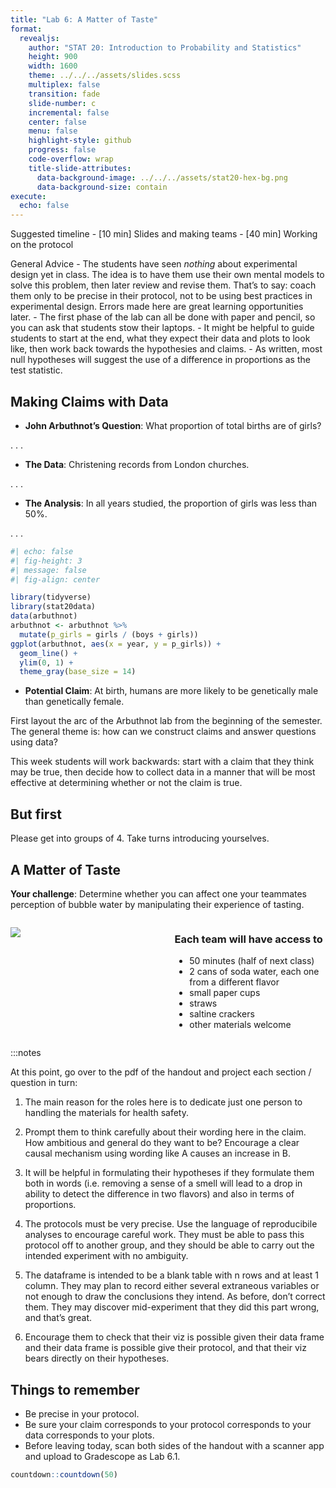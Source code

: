 ```yaml
---
title: "Lab 6: A Matter of Taste"
format:
  revealjs:
    author: "STAT 20: Introduction to Probability and Statistics"
    height: 900
    width: 1600
    theme: ../../../assets/slides.scss
    multiplex: false
    transition: fade
    slide-number: c
    incremental: false
    center: false
    menu: false
    highlight-style: github
    progress: false
    code-overflow: wrap
    title-slide-attributes:
      data-background-image: ../../../assets/stat20-hex-bg.png
      data-background-size: contain
execute: 
  echo: false
---
```


:::notes
Suggested timeline
- [10 min] Slides and making teams
- [40 min] Working on the protocol

General Advice
- The students have seen *nothing* about experimental design yet in class. The idea is to have them use their own mental models to solve this problem, then later review and revise them. That's to say: coach them only to be precise in their protocol, not to be using best practices in experimental design. Errors made here are great learning opportunities later.
- The first phase of the lab can all be done with paper and pencil, so you can ask that students stow their laptops.
- It might be helpful to guide students to start at the end, what they expect their data and plots to look like, then work back towards the hypothesies and claims.
- As written, most null hypotheses will suggest the use of a difference in proportions as the test statistic.
:::


## Making Claims with Data

- **John Arbuthnot's Question**: What proportion of total births are of girls?

. . .

- **The Data**: Christening records from London churches.

. . .

- **The Analysis**: In all years studied, the proportion of girls was less than 50%.

. . .

```r
#| echo: false
#| fig-height: 3
#| message: false
#| fig-align: center

library(tidyverse)
library(stat20data)
data(arbuthnot)
arbuthnot <- arbuthnot %>%
  mutate(p_girls = girls / (boys + girls))
ggplot(arbuthnot, aes(x = year, y = p_girls)) +
  geom_line() +
  ylim(0, 1) +
  theme_gray(base_size = 14)
```

- **Potential Claim**: At birth, humans are more likely to be genetically male than genetically female.

:::notes
First layout the arc of the Arbuthnot lab from the beginning of the semester. The general theme is: how can we construct claims and answer questions using data?

This week students will work backwards: start with a claim that they think may be true, then decide how to collect data in a manner that will be most effective at determining whether or not the claim is true.
:::

## But first

Please get into groups of 4. Take turns introducing yourselves.


## A Matter of Taste

**Your challenge**:  Determine whether you can affect one your teammates perception of bubble water by manipulating their experience of tasting.

:::: {.columns}

::: {.column width="50%"}
![](images/la-croix.png)
:::

::: {.column width="50%"}
### Each team will have access to

- 50 minutes (half of next class)
- 2 cans of soda water, each one from a different flavor
- small paper cups
- straws
- saltine crackers
- other materials welcome
:::
::::

:::notes

At this point, go over to the pdf of the handout and project each section / question in turn:

1. The main reason for the roles here is to dedicate just one person to handling the materials for health safety.

2. Prompt them to think carefully about their wording here in the claim. How ambitious and general do they want to be? Encourage a clear causal mechanism using wording like A causes an increase in B.

3. It will be helpful in formulating their hypotheses if they formulate them both in words (i.e. removing a sense of a smell will lead to a drop in ability to detect the difference in two flavors) and also in terms of proportions.

4. The protocols must be very precise. Use the language of reproducibile analyses to encourage careful work. They must be able to pass this protocol off to another group, and they should be able to carry out the intended experiment with no ambiguity.

5. The dataframe is intended to be a blank table with n rows and at least 1 column. They may plan to record either several extraneous variables or not enough to draw the conclusions they intend. As before, don't correct them. They may discover mid-experiment that they did this part wrong, and that's great.

5. Encourage them to check that their viz is possible given their data frame and their data frame is possible give their protocol, and that their viz bears directly on their hypotheses.

## Things to remember

- Be precise in your protocol.
- Be sure your claim corresponds to your protocol corresponds to your data corresponds to your plots.
- Before leaving today, scan both sides of the handout with a scanner app and upload to Gradescope as Lab 6.1.

```r
countdown::countdown(50)
```